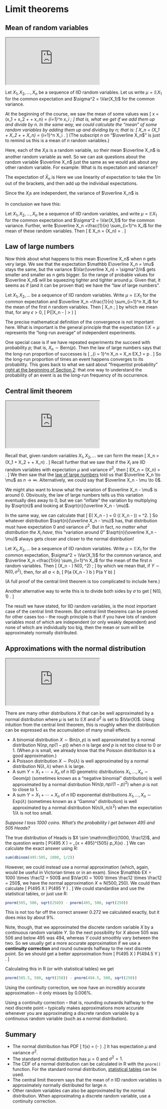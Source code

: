 # Limit theorems {#L18-limit}


## Mean of random variables  {#mean-rv}

:::: {.videowrap}
::: {.videowrapper}
<iframe src="https://www.youtube.com/embed/u4hJv2sDUoc"></iframe>
:::
::::

Let $X_1, X_2, \dots, X_n$ be a sequence of IID random variables. Let us write $\mu = \mathbb EX_1$ for the common expectation and $\sigma^2 = \Var(X_1)$ for the common variance.

At the beginning of the course, we saw the mean of some values was
\[ \bar x = \frac{1}{n} (x_1 + x_2 + \cdots + x_n) = \frac{1}{n} \sum_{i=1}^n x_i ; \]
that is, what we get if we add them up and divide by $n$. In the same way, we could calculate the "mean" of some random variables by adding them up and dividing by $n$; that is:
\[ \overline X_n = \frac{1}{n} (X_1 + X_2 + \cdots + X_n) = \frac{1}{n} \sum_{i=1}^n X_i . \]
(The subscript $n$ on "$\overline X_n$" is just to remind us this is a mean of $n$ random variables.)

Here, each of the $X_i$s is a random variable, so their mean $\overline X_n$ is another random variable as well. So we can ask questions about the random variable $\overline X_n$ just the same as we would ask about any other random variable. For example: What is its expectation and variance?

The expectation of $\bar X_n$ is
\begin{align*}
\mathbb E \overline X_n &= \mathbb E \left( \frac{1}{n} (X_1 + X_2 + \cdots + X_n)\right) \\
&=   \frac{1}{n} (\mathbb EX_1 + \mathbb EX_2 + \cdots + \mathbb EX_n)\\
&= \frac{1}{n} (\mu + \mu + \cdots + \mu)\\
&= \frac{1}{n} n \mu \\
&= \mu .
\end{align*}
Here we use linearity of expectation to take the $1/n$ out of the brackets, and then add up the individual expectations.

Since the $X_i$s are independent, the variance of $\overline X_n$ is
\begin{align*}
\Var( \overline X_n) &= \Var \left( \frac{1}{n} (X_1 + X_2 + \cdots + X_n)\right) \\
&= \left(\frac{1}{n}\right)^2 \Var(X_1 + X_2 + \cdots + X_n) \\
&=   \frac{1}{n^2} \big(\Var(X_1) + \Var(X_2) + \cdots + \Var (X_n)\big)\\
&= \frac{1}{n^2} (\sigma^2 + \sigma^2+ \cdots + \sigma^2)\\
&= \frac{1}{n^2} n \sigma^2 \\
&= \frac{\sigma^2}{n} .
\end{align*}

In conclusion we have this:

::: {.theorem}
Let $X_1, X_2, \dots, X_n$ be a sequence of IID random variables, and write $\mu = \mathbb EX_1$ for the common expectation and $\sigma^2 = \Var(X_1)$ for the common variance. Further, write
$\overline X_n =\frac{1}{n} \sum_{i=1}^n X_i$ for the mean of these random variables. Then
\[ \mathbb E \overline X_n = \mu \qquad \Var(\overline X_n) = \frac{\sigma^2}{n} . \]
:::

## Law of large numbers  {#lln}

Now think about what happens to this mean $\overline X_n$ when $n$ gets very large. We see that the expectation $\mathbb E\overline X_n = \mu$ stays the same, but the variance $\Var(\overline X_n) = \sigma^2/n$ gets smaller and smaller as $n$ gets bigger. So the range of probable values for $\overline X_n$ will be squeezing tighter and tighter around $\mu$. Given that, it seems as if (and it can be proven that) we have the "law of large numbers".

::: {.theorem #thLLN name="Law of large numbers"}
Let $X_1, X_2, \dots$ be a sequence of IID random variables. Write $\mu = \mathbb EX_1$ for the common expectation and $\overline X_n =\frac{1}{n} \sum_{i=1}^n X_i$ for the mean of the first $n$ random variables. Then 
\[ \overline X_n \to \mu \quad \text{in probability as $n \to \infty$}; \]
by which we mean that, for any $\epsilon > 0$, 
\[ \mathbb P\big(|\overline X_n - \mu| > \epsilon\big) \to 0 \quad \text{as $n\to\infty$.} \]
:::

The precise mathematical definition of the convergence is not important here. What is important is the general principle that the expectation $\mathbb EX = \mu$ represents the "long-run average" of independent experiments.

One special case is if we have repeated experiments the succeed with probability $p$; that is, $X_n \sim \text{Bern}(p)$. Then the law of large numbers says that the long-run proportion of successes is
\[ \frac{1}{n} \sum_{i = 1}^n X_n = \overline X_n \to \mathbb EX_1 = p . \]
So the long-run proportion of times an event happens converges to its probability. This goes back to what we said about "frequentist probability" [right at the beginning of Section 2](#what-is-prob): that one way to understand the probability of an event is as the long-run frequency of its occurrence. 



## Central limit theorem  {#clt}

:::: {.videowrap}
::: {.videowrapper}
<iframe src="https://www.youtube.com/embed/yygv7L5hcOg"></iframe>
:::
::::


Recall that, given random variables $X_1, X_2, \dots$ we can form the mean
\[ \overline X_n = \frac{1}{n} (X_1 + X_2 + \cdots + X_n) . \]
Recall further that we saw that if the $X_i$ are IID random variables with expectation $\mu$ and variance $\sigma^2$, then
\[ \mathbb E\overline X_n = \mu \qquad \Var \big(\overline X_n\big) = \frac{\sigma^2}{n} . \]
We then saw that the [law of large numbers](#lln) told us that $\overline X_n \to \mu$ as $n \to \infty$. Alternatively, we could say that $\overline X_n - \mu \to 0$.

We might also want to know what the variation of $\overline X_n - \mu$ is around 0. Obviously, the law of large numbers tells us this variation eventually dies away to 0, but we can "inflate" the variation by multiplying by $\sqrt{n}$ and looking at $\sqrt{n}(\overline X_n - \mu)$.

In the same way, we can calculate that 
\[ \mathbb E\sqrt{n}\big( \overline X_n - \mu\big) = 0 \qquad \Var\Big(\sqrt{n}\big( \overline X_n - \mu\big)\Big) = \sigma^2. \]
So whatever distribution $\sqrt{n}(\overline X_n - \mu)$ has, that distribution must have expectation $0$ and variance $\sigma^2$. But in fact, *no matter what distribution the $X_i$ have*, this "variation around 0" $\sqrt{n}(\overline X_n - \mu)$ always gets closer and closer to the normal distribution!

::: {.theorem #thCLT name="Central limit theorem"}
Let $X_1, X_2, \dots$ be a sequence of IID random variables. Write $\mu = \mathbb EX_1$ for the common expectation, $\sigma^2 = \Var(X_1)$ for the common variance, and $\overline X_n =\frac{1}{n} \sum_{i=1}^n X_i$ for the mean of the first $n$ random variables. Then 
\[ \sqrt{n}\big(\overline X_n - \mu\big) \to \mathrm N(0, \sigma^2) \quad \text{in distribution as $n \to \infty$}; \]
by which we mean that, if $Y \sim \mathrm N(0, \sigma^2)$, then, for all $a < b$,
\[ \mathbb P\left(a \leq \sqrt{n}\big(\overline X_n - \mu\big) \leq b \right) \to \mathbb P(a \leq Y \leq b) \quad \text{as $n\to\infty$.} \]
:::

(A full proof of the central limit theorem is too complicated to include here.)

Another alternative way to write this is to divide both sides by $\sigma$ to get
\[ \frac{\overline X_n - \mu}{\sqrt{\sigma^2/n}} \to \mathrm N(0, 1) \quad \text{in distribution as $n \to \infty$}. \]

The result we have stated, for IID random variables, is the most important case of the central limit theorem. But central limit theorems can be proved for other cases too -- the rough principle is that if you have lots of random variables most of which are independent (or only weakly dependent) and none of which are individually too big, then the mean or sum will be approximately normally distributed.


## Approximations with the normal distribution  {#normal-approx}


:::: {.videowrap}
::: {.videowrapper}
<iframe src="https://www.youtube.com/embed/OYv464S0fDI"></iframe>
:::
::::


There are many other distributions $X$ that can be well approximated by a normal distribution where $\mu$ is set to $\mathbb EX$ and $\sigma^2$ is set to $\Var(X)$. Using intuition from the central limit theorem, this is roughly when the distribution can be expressed as the accumulation of many small effects.

* A binomial distribution $X \sim \mathrm{Bin}(n, p)$ is well approximated by a normal distribution $\mathrm{N}(np, np(1-p))$ when $n$ is large and $p$ is not too close to 0 or 1. (When $p$ is small, we already know that the Poisson distribution is a good approximation.)
* A Poisson distribution $X \sim \mathrm{Po}(\lambda)$ is well approximated by a normal distribution $\mathrm{N}(\lambda, \lambda)$ when $\lambda$ is large.
* A sum $Y = X_1 + \cdots + X_n$ of $n$ IID geometric distributions $X_1, \dots, X_n \sim \mathrm{Geom}(p)$ (sometimes known as a "negative binomial" distribution) is well approximated by a normal distribution $\mathrm{N}(n/p, np/(1-p)^2)$ when $p$ is not to close to 1.
* A sum $Y = X_1 + \cdots + X_n$ of $n$ IID exponential distributions $X_1, \dots, X_n \sim \mathrm{Exp}(\lambda)$ (sometimes known as a "Gamma" distribution) is well approximated by a normal distribution $\mathrm{N}(n/\lambda, n/\lambda^2)$ when the expectation $1/\lambda$ is not too small.

::: {.example}
*Suppose I toss 1000 coins. What's the probability I get between 495 and 505 Heads?*

The true distribution of Heads is $X \sim \mathrm{Bin}(1000, \frac12)$, and the question wants
\[ \mathbb P(495 \leq X \leq 505) = \sum_{x = 495}^{505} p_X(x) . \]
We can calculate the exact answer using R:

```r
sum(dbinom(495:505, 1000, 1/2))
```

However, we could instead use a normal approximation (which, again, would be useful in Victorian times or in an exam). Since $\mathbb EX = 1000 \times \frac12 = 500$ and $\Var(X) = 1000 \times \frac12 \times \frac12 = 250$, we have the normal approximation $X \approx \mathrm N(500, 250)$. We could then calculate
\[ \mathbb P(495 \leq X \leq 505) \approx \mathbb P(495 \leq Y \leq 505) . \]
We could standardise and use the statistical tables, or just use R:

```r
pnorm(505, 500, sqrt(250)) - pnorm(495, 500, sqrt(250))
```

This is not too far off the correct answer $0.272$ we calculated exactly, but it does miss by about 9%.

Note, though, that we approximated the discrete random variable $X$ by a continuous random variable $Y$. So the next possibility for $X$ above 505 was 506 and below 495 was 494, whereas $Y$ could smoothly vary between the two. So we usually get a more accurate approximation if we use a **continuity correction** and round outwards halfway to the next discrete point. So we should get a better approximation from 
\[ \mathbb P(495 \leq X \leq 505) \approx \mathbb P(494.5 \leq Y \leq 505.5) . \]

Calculating this in R (or with statistical tables) we get
```r
pnorm(505.5, 500, sqrt(250)) - pnorm(494.5, 500, sqrt(250))
```
Using the continuity correction, we now have an incredibly accurate approximation -- it only misses by 0.006%.
:::

Using a continuity correction -- that is, rounding outwards halfway to the next discrete point -- typically makes approximations more accurate whenever you are approximating a discrete random variable by a continuous random variable (such as a normal distribution).

## Summary  {#summary-09 .unnumbered}

::: {.mysummary}
* The normal distribution has PDF
\[ f(x) = \frac{1}{\sqrt{2\pi\sigma^2}} \exp \left(- \frac{(x - \mu)^2}{2\sigma^2} \right) .\]
It has expectation $\mu$ and variance $\sigma^2$.
* The standard normal distibution has $\mu = 0$ and $\sigma^2 = 1$.
* The CDF of a normal distribution can be calculated in R with the `pnorm()` function. For the standard normal distribution, [statistical tables](https://mpaldridge.github.io/math1710/stat-tab.pdf) can be used.
* The central limit theorem says that the mean of $n$ IID random variables is approximately normally distributed for large $n$.
* Other random variables can also be approximated by the normal distribution. When approximating a discrete random variable, use a continuity correction.
:::